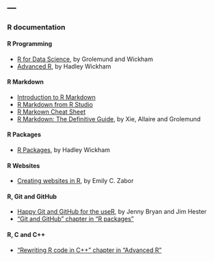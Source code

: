 ---
---

### R documentation

#### R Programming

* [R for Data Science](https://r4ds.had.co.nz), by Grolemund and Wickham  
* [Advanced R](https://adv-r.hadley.nz), by Hadley Wickham  

#### R Markdown

* [Introduction to R Markdown](https://rmarkdown.rstudio.com/articles_intro.html)  
* [R Markdown from R Studio](https://rmarkdown.rstudio.com/lesson-1.html)  
* [R Markown Cheat Sheet](https://www.rstudio.com/wp-content/uploads/2015/02/rmarkdown-cheatsheet.pdf)  
* [R Markdown: The Definitive Guide](https://bookdown.org/yihui/rmarkdown/), by Xie, Allaire and Grolemund  

#### R Packages

* [R Packages](http://r-pkgs.had.co.nz), by Hadley Wickham  

#### R Websites

* [Creating websites in R](https://www.emilyzabor.com/tutorials/rmarkdown_websites_tutorial.html), by Emily C. Zabor  

#### R, Git and GitHub

* [Happy Git and GitHub for the useR](https://happygitwithr.com), by Jenny Bryan and Jim Hester  
* ["Git and GitHub" chapter in "R packages"](http://r-pkgs.had.co.nz/git.html#git-pullreq)  

#### R, C and C++

* ["Rewriting R code in C++" chapter in "Advanced R"](https://adv-r.hadley.nz/rcpp.html)  
